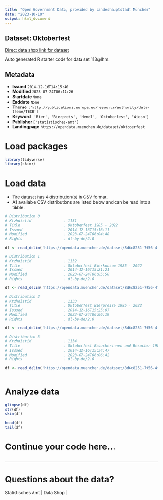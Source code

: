 ```yaml
---
title: "Open Government Data, provided by Landeshauptstadt München"
date: "2023-10-10"
output: html_document
---
```


## Dataset: Oktoberfest

[Direct data shop link for dataset](https://opendata.muenchen.de/dataset/oktoberfest)

Auto generated R starter code for data set 113@lhm.

## Metadata

- **Issued** `2014-12-16T14:15:40`
- **Modified** `2023-07-24T06:14:26`
- **Startdate** `None`
- **Enddate** `None`
- **Theme** `['http://publications.europa.eu/resource/authority/data-theme/TECH']`
- **Keyword** `['Bier', 'Bierpreis', 'Hendl', 'Oktoberfest', 'Wiesn']`
- **Publisher** `['statistisches-amt']`
- **Landingpage** `https://opendata.muenchen.de/dataset/oktoberfest`


# Load packages

```r

library(tidyverse)
library(skimr)

```

# Load data

-   The dataset has 4 distribution(s) in CSV format.
-   All available CSV distributions are listed below and can be read into a tibble.

```r

# Distribution 0
# Ktzhdistid               : 1131
# Title                    : Oktoberfest 1985 - 2022
# Issued                   : 2014-12-16T15:16:11
# Modified                 : 2023-07-24T06:04:48
# Rights                   : dl-by-de/2.0

df <- read_delim('https://opendata.muenchen.de/dataset/8d6c8251-7956-4f92-8c96-f79106aab828/resource/e0f664cf-6dd9-4743-bd2b-81a8b18bd1d2/download/oktoberfestgesamt19852022.csv')

# Distribution 1
# Ktzhdistid               : 1132
# Title                    : Oktoberfest Bierkonsum 1985 - 2022
# Issued                   : 2014-12-16T15:21:21
# Modified                 : 2023-07-24T06:05:50
# Rights                   : dl-by-de/2.0

df <- read_delim('https://opendata.muenchen.de/dataset/8d6c8251-7956-4f92-8c96-f79106aab828/resource/56a0c3c8-c2ea-4b42-bbd2-21cb72d80803/download/oktoberfestbierkonsum19852022.csv')

# Distribution 2
# Ktzhdistid               : 1133
# Title                    : Oktoberfest Bierpreise 1985 - 2022
# Issued                   : 2014-12-16T15:25:07
# Modified                 : 2023-07-24T06:06:19
# Rights                   : dl-by-de/2.0

df <- read_delim('https://opendata.muenchen.de/dataset/8d6c8251-7956-4f92-8c96-f79106aab828/resource/52fda541-c4dd-4eb6-8f2a-84ca24ffe775/download/oktoberfestbierpreis19852022.csv')

# Distribution 3
# Ktzhdistid               : 1134
# Title                    : Oktoberfest Besucherinnen und Besucher 1985 - 2022
# Issued                   : 2014-12-16T15:34:47
# Modified                 : 2023-07-24T06:06:42
# Rights                   : dl-by-de/2.0

df <- read_delim('https://opendata.muenchen.de/dataset/8d6c8251-7956-4f92-8c96-f79106aab828/resource/902cafb5-0523-4114-a46c-7cd8240b1347/download/oktoberfestbesucher19852022.csv')



```

# Analyze data

```r

glimpse(df)
str(df)
skim(df)

head(df)
tail(df)

```

# Continue your code here...

```r

```

------------------------------------------------------------------------

# Questions about the data?

Statistisches Amt | Data Shop | 
